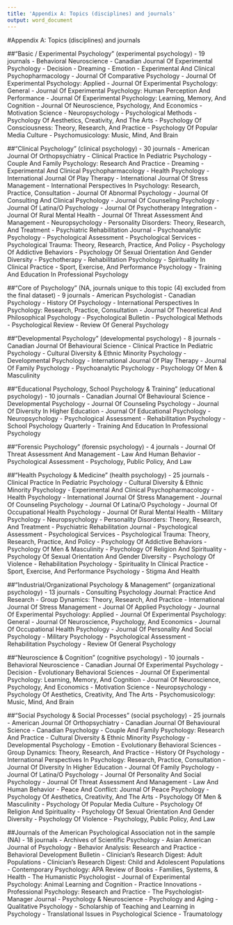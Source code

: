 ```yaml
---
title: 'Appendix A: Topics (disciplines) and journals'
output: word_document
---
```

#Appendix A: Topics (disciplines) and journals

##"Basic / Experimental Psychology" (experimental psychology) - 19 journals
- Behavioral Neuroscience
- Canadian Journal Of Experimental Psychology
- Decision
- Dreaming
- Emotion
- Experimental And Clinical Psychopharmacology
- Journal Of Comparative Psychology
- Journal Of Experimental Psychology: Applied
- Journal Of Experimental Psychology: General
- Journal Of Experimental Psychology: Human Perception And Performance
- Journal Of Experimental Psychology: Learning, Memory, And Cognition
- Journal Of Neuroscience, Psychology, And Economics
- Motivation Science
- Neuropsychology
- Psychological Methods
- Psychology Of Aesthetics, Creativity, And The Arts
- Psychology Of Consciousness: Theory, Research, And Practice
- Psychology Of Popular Media Culture
- Psychomusicology: Music, Mind, And Brain

##"Clinical Psychology" (clinical psychology) - 30 journals
- American Journal Of Orthopsychiatry
- Clinical Practice In Pediatric Psychology
- Couple And Family Psychology: Research And Practice
- Dreaming
- Experimental And Clinical Psychopharmacology
- Health Psychology
- International Journal Of Play Therapy
- International Journal Of Stress Management
- International Perspectives In Psychology: Research, Practice, Consultation
- Journal Of Abnormal Psychology
- Journal Of Consulting And Clinical Psychology
- Journal Of Counseling Psychology
- Journal Of Latina/O Psychology
- Journal Of Psychotherapy Integration
- Journal Of Rural Mental Health
- Journal Of Threat Assessment And Management
- Neuropsychology
- Personality Disorders: Theory, Research, And Treatment
- Psychiatric Rehabilitation Journal
- Psychoanalytic Psychology
- Psychological Assessment
- Psychological Services
- Psychological Trauma: Theory, Research, Practice, And Policy
- Psychology Of Addictive Behaviors
- Psychology Of Sexual Orientation And Gender Diversity
- Psychotherapy
- Rehabilitation Psychology
- Spirituality In Clinical Practice
- Sport, Exercise, And Performance Psychology
- Training And Education In Professional Psychology

##"Core of Psychology" (NA, journals unique to this topic (4) excluded from the final dataset) - 9 journals
- American Psychologist
- Canadian Psychology
- History Of Psychology
- International Perspectives In Psychology: Research, Practice, Consultation
- Journal Of Theoretical And Philosophical Psychology
- Psychological Bulletin
- Psychological Methods
- Psychological Review
- Review Of General Psychology

##"Developmental Psychology" (developmental psychology) -  8 journals
- Canadian Journal Of Behavioural Science
- Clinical Practice In Pediatric Psychology
- Cultural Diversity & Ethnic Minority Psychology
- Developmental Psychology
- International Journal Of Play Therapy
- Journal Of Family Psychology
- Psychoanalytic Psychology
- Psychology Of Men & Masculinity

##"Educational Psychology, School Psychology & Training" (educational psychology) - 10 journals
- Canadian Journal Of Behavioural Science
- Developmental Psychology
- Journal Of Counseling Psychology
- Journal Of Diversity In Higher Education
- Journal Of Educational Psychology
- Neuropsychology
- Psychological Assessment
- Rehabilitation Psychology
- School Psychology Quarterly
- Training And Education In Professional Psychology

##"Forensic Psychology" (forensic psychology) - 4 journals
- Journal Of Threat Assessment And Management
- Law And Human Behavior
- Psychological Assessment
- Psychology, Public Policy, And Law

##"Health Psychology & Medicine" (health psychology) - 25 journals
- Clinical Practice In Pediatric Psychology
- Cultural Diversity & Ethnic Minority Psychology
- Experimental And Clinical Psychopharmacology
- Health Psychology
- International Journal Of Stress Management
- Journal Of Counseling Psychology
- Journal Of Latina/O Psychology
- Journal Of Occupational Health Psychology
- Journal Of Rural Mental Health
- Military Psychology
- Neuropsychology
- Personality Disorders: Theory, Research, And Treatment
- Psychiatric Rehabilitation Journal
- Psychological Assessment
- Psychological Services
- Psychological Trauma: Theory, Research, Practice, And Policy
- Psychology Of Addictive Behaviors
- Psychology Of Men & Masculinity
- Psychology Of Religion And Spirituality
- Psychology Of Sexual Orientation And Gender Diversity
- Psychology Of Violence
- Rehabilitation Psychology
- Spirituality In Clinical Practice
- Sport, Exercise, And Performance Psychology
- Stigma And Health

##"Industrial/Organizational Psychology & Management" (organizational psychology) - 13 journals
- Consulting Psychology Journal: Practice And Research
- Group Dynamics: Theory, Research, And Practice
- International Journal Of Stress Management
- Journal Of Applied Psychology
- Journal Of Experimental Psychology: Applied
- Journal Of Experimental Psychology: General
- Journal Of Neuroscience, Psychology, And Economics
- Journal Of Occupational Health Psychology
- Journal Of Personality And Social Psychology
- Military Psychology
- Psychological Assessment
- Rehabilitation Psychology
- Review Of General Psychology

##"Neuroscience & Cognition" (cognitive psychology) - 10 journals
- Behavioral Neuroscience
- Canadian Journal Of Experimental Psychology
- Decision
- Evolutionary Behavioral Sciences
- Journal Of Experimental Psychology: Learning, Memory, And Cognition
- Journal Of Neuroscience, Psychology, And Economics
- Motivation Science
- Neuropsychology
- Psychology Of Aesthetics, Creativity, And The Arts
- Psychomusicology: Music, Mind, And Brain

##"Social Psychology & Social Processes" (social psychology) - 25 journals
- American Journal Of Orthopsychiatry
- Canadian Journal Of Behavioural Science
- Canadian Psychology
- Couple And Family Psychology: Research And Practice
- Cultural Diversity & Ethnic Minority Psychology
- Developmental Psychology
- Emotion
- Evolutionary Behavioral Sciences
- Group Dynamics: Theory, Research, And Practice
- History Of Psychology
- International Perspectives In Psychology: Research, Practice, Consultation
- Journal Of Diversity In Higher Education
- Journal Of Family Psychology
- Journal Of Latina/O Psychology
- Journal Of Personality And Social Psychology
- Journal Of Threat Assessment And Management
- Law And Human Behavior
- Peace And Conflict: Journal Of Peace Psychology
- Psychology Of Aesthetics, Creativity, And The Arts
- Psychology Of Men & Masculinity
- Psychology Of Popular Media Culture
- Psychology Of Religion And Spirituality
- Psychology Of Sexual Orientation And Gender Diversity
- Psychology Of Violence
- Psychology, Public Policy, And Law

##Journals of the American Psychological Association not in the sample (NA) - 18 journals
- Archives of Scientific Psychology
- Asian American Journal of Psychology
- Behavior Analysis: Research and Practice
- Behavioral Development Bulletin
- Clinician's Research Digest: Adult Populations
- Clinician's Research Digest: Child and Adolescent Populations
- Contemporary Psychology: APA Review of Books
- Families, Systems, & Health
- The Humanistic Psychologist
- Journal of Experimental Psychology: Animal Learning and Cognition
- Practice Innovations
- Professional Psychology: Research and Practice
- The Psychologist-Manager Journal
- Psychology & Neuroscience
- Psychology and Aging
- Qualitative Psychology
- Scholarship of Teaching and Learning in Psychology
- Translational Issues in Psychological Science
- Traumatology